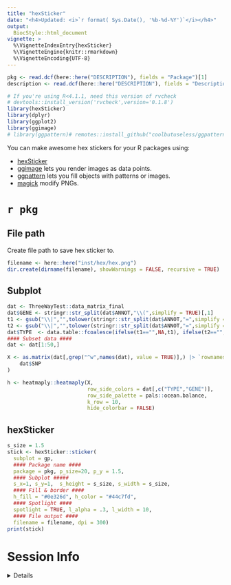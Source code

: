 ```yaml
---
title: "hexSticker"
date: "<h4>Updated: <i>`r format( Sys.Date(), '%b-%d-%Y')`</i></h4>"
output:
  BiocStyle::html_document
vignette: >
  %\VignetteIndexEntry{hexSticker}
  %\VignetteEngine{knitr::rmarkdown}
  %\VignetteEncoding{UTF-8}
---
```


```r
pkg <- read.dcf(here::here("DESCRIPTION"), fields = "Package")[1]
description <- read.dcf(here::here("DESCRIPTION"), fields = "Description")[1]

# If you're using R<4.1.1, need this version of rvcheck
# devtools::install_version('rvcheck',version='0.1.8') 
library(hexSticker)
library(dplyr)
library(ggplot2)
library(ggimage)
# library(ggpattern)# remotes::install_github("coolbutuseless/ggpattern")
```

You can make awesome hex stickers for your R packages using:

- [hexSticker](https://github.com/GuangchuangYu/hexSticker)  
- [ggimage](https://github.com/GuangchuangYu/ggimage) 
lets you render images as data points.  
- [ggpattern](https://coolbutuseless.github.io/package/ggpattern/)
lets you fill objects with patterns or images.
- [magick](https://cran.r-project.org/web/packages/magick/vignettes/intro.html) 
modify PNGs.

# `r pkg`

## File path

Create file path to save hex sticker to.

```r
filename <- here::here("inst/hex/hex.png")
dir.create(dirname(filename), showWarnings = FALSE, recursive = TRUE)
```

## Subplot

```r
dat <- ThreeWayTest::data_matrix_final
dat$GENE <- stringr::str_split(dat$ANNOT,"\\(",simplify = TRUE)[,1]
t1 <- gsub("\\|","",tolower(stringr::str_split(dat$ANNOT,"=",simplify = TRUE)[,2]))
t2 <- gsub("\\|","",tolower(stringr::str_split(dat$ANNOT,"=",simplify = TRUE)[,3]))
dat$TYPE  <- data.table::fcoalesce(ifelse(t1=="",NA,t1), ifelse(t2=="",NA,t2))
#### Subset data ####
dat <- dat[1:50,]

X <- as.matrix(dat[,grep("^w",names(dat), value = TRUE)],) |> `rownames<-`(
    dat$SNP
)

h <- heatmaply::heatmaply(X,
                          row_side_colors = dat[,c("TYPE","GENE")],
                          row_side_palette = pals::ocean.balance,
                          k_row = 10,
                          hide_colorbar = FALSE)
```



## hexSticker 

```r
s_size = 1.5
stick <- hexSticker::sticker( 
  subplot = gp,
  #### Package name ####
  package = pkg, p_size=20, p_y = 1.5,
  #### Subplot #####
  s_x=1, s_y=1,  s_height = s_size, s_width = s_size,
  #### Fill & border ####
  h_fill = "#0e326d", h_color = "#44c7fd",
  #### Spotlight ####
  spotlight = TRUE, l_alpha = .3, l_width = 10,
  #### File output ####
  filename = filename, dpi = 300)
print(stick)
```

# Session Info 

<details> 

```r
utils::sessionInfo()
```

</details>  
